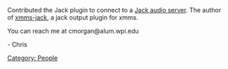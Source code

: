 Contributed the Jack plugin to connect to a [http://jackit.sf.net Jack audio server].  The author of [http://xmms-jack.sf.net xmms-jack], a jack output plugin for xmms.

You can reach me at cmorgan@alum.wpi.edu

- Chris

[[Category: People]]